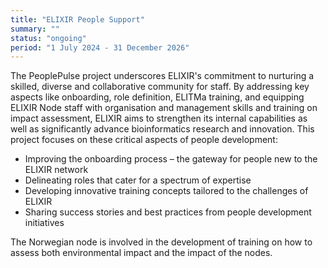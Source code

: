 ```yaml
---
title: "ELIXIR People Support"
summary: ""
status: "ongoing"
period: "1 July 2024 - 31 December 2026"
---
```


The PeoplePulse project underscores ELIXIR's commitment to nurturing a skilled, diverse and collaborative community for staff. 
By addressing key aspects like onboarding, role definition, ELITMa training, and equipping ELIXIR Node staff with organisation and management skills and training on impact assessment, ELIXIR aims to strengthen its internal capabilities as well as significantly advance bioinformatics research and innovation.
This project focuses on these critical aspects of people development:

* Improving the onboarding process – the gateway for people new to the ELIXIR network
* Delineating roles that cater for a spectrum of expertise
* Developing innovative training concepts tailored to the challenges of ELIXIR
* Sharing success stories and best practices from people development initiatives

The Norwegian node is involved in the development of training on how to assess both environmental impact and the impact of the nodes.


